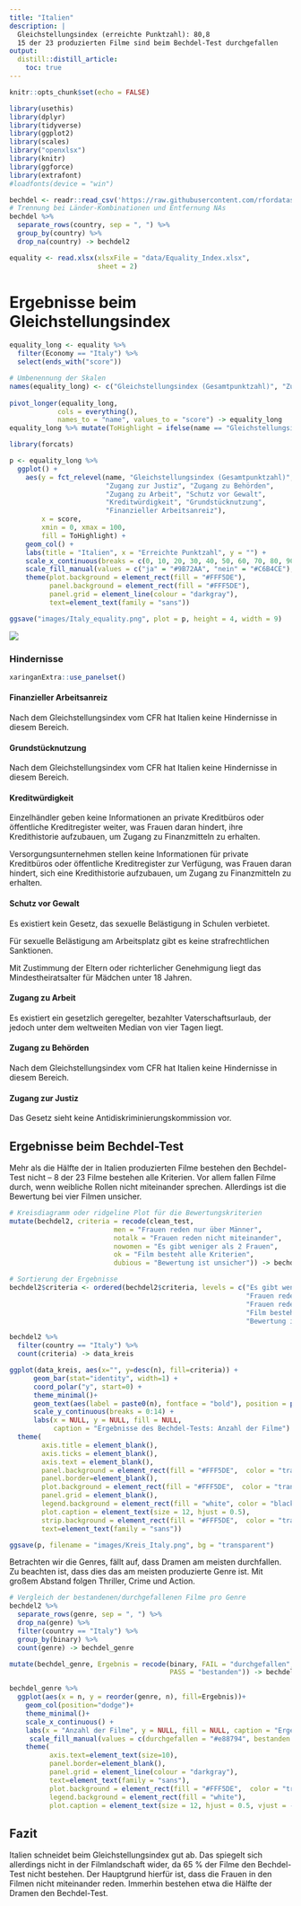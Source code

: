 ```yaml
---
title: "Italien"
description: |
  Gleichstellungsindex (erreichte Punktzahl): 80,8   
  15 der 23 produzierten Filme sind beim Bechdel-Test durchgefallen
output:
  distill::distill_article:
    toc: true
---
```


```r
knitr::opts_chunk$set(echo = FALSE)

library(usethis)
library(dplyr)
library(tidyverse)
library(ggplot2)
library(scales)
library("openxlsx")
library(knitr)
library(ggforce)
library(extrafont)
#loadfonts(device = "win")

bechdel <- readr::read_csv('https://raw.githubusercontent.com/rfordatascience/tidytuesday/master/data/2021/2021-03-09/movies.csv')
# Trennung bei Länder-Kombinationen und Entfernung NAs
bechdel %>%
  separate_rows(country, sep = ", ") %>%
  group_by(country) %>%
  drop_na(country) -> bechdel2

equality <- read.xlsx(xlsxFile = "data/Equality_Index.xlsx", 
                      sheet = 2)
```

# Ergebnisse beim Gleichstellungsindex
```r
equality_long <- equality %>%
  filter(Economy == "Italy") %>%
  select(ends_with("score"))

# Umbenennung der Skalen
names(equality_long) <- c("Gleichstellungsindex (Gesamtpunktzahl)", "Zugang zu Behörden", "Grundstücknutzung", "Zugang zur Justiz", "Finanzieller Arbeitsanreiz", "Kreditwürdigkeit", "Zugang zu Arbeit", "Schutz vor Gewalt")
  
pivot_longer(equality_long,
            cols = everything(),
            names_to = "name", values_to = "score") -> equality_long
equality_long %>% mutate(ToHighlight = ifelse(name == "Gleichstellungsindex (Gesamtpunktzahl)", "ja", "nein")) -> equality_long

library(forcats)

p <- equality_long %>%
  ggplot() +
    aes(y = fct_relevel(name, "Gleichstellungsindex (Gesamtpunktzahl)", 
                        "Zugang zur Justiz", "Zugang zu Behörden", 
                        "Zugang zu Arbeit", "Schutz vor Gewalt", 
                        "Kreditwürdigkeit", "Grundstücknutzung", 
                        "Finanzieller Arbeitsanreiz"), 
        x = score, 
        xmin = 0, xmax = 100,
        fill = ToHighlight) +
    geom_col() +
    labs(title = "Italien", x = "Erreichte Punktzahl", y = "") +
    scale_x_continuous(breaks = c(0, 10, 20, 30, 40, 50, 60, 70, 80, 90, 100)) +
    scale_fill_manual(values = c("ja" = "#9B72AA", "nein" = "#C6B4CE"), guide = "none") +
    theme(plot.background = element_rect(fill = "#FFF5DE"), 
          panel.background = element_rect(fill = "#FFF5DE"),
          panel.grid = element_line(colour = "darkgray"),
          text=element_text(family = "sans")) 

ggsave("images/Italy_equality.png", plot = p, height = 4, width = 9)
```

![](images/Italy_equality.png)



### Hindernisse 


```r
xaringanExtra::use_panelset()
```

:::l-body-outset

::::: {.panelset}

::: {.panel}

#### Finanzieller Arbeitsanreiz {.panel-name}

Nach dem Gleichstellungsindex vom CFR hat Italien keine Hindernisse in diesem Bereich.
:::

::: {.panel}

#### Grundstücknutzung {.panel-name}

Nach dem Gleichstellungsindex vom CFR hat Italien keine Hindernisse in diesem Bereich.
:::

::: {.panel}

#### Kreditwürdigkeit {.panel-name}
Einzelhändler geben keine Informationen an private Kreditbüros oder öffentliche Kreditregister weiter, was Frauen daran hindert, ihre Kredithistorie aufzubauen, um Zugang zu Finanzmitteln zu erhalten.

Versorgungsunternehmen stellen keine Informationen für private Kreditbüros oder öffentliche Kreditregister zur Verfügung, was Frauen daran hindert, sich eine Kredithistorie aufzubauen, um Zugang zu Finanzmitteln zu erhalten.
:::

::: {.panel}

#### Schutz vor Gewalt {.panel-name}
Es existiert kein Gesetz, das sexuelle Belästigung in Schulen verbietet.

Für sexuelle Belästigung am Arbeitsplatz gibt es keine strafrechtlichen Sanktionen.

Mit Zustimmung der Eltern oder richterlicher Genehmigung liegt das Mindestheiratsalter für Mädchen unter 18 Jahren.

:::

::: {.panel}

#### Zugang zu Arbeit {.panel-name}
Es existiert ein gesetzlich geregelter, bezahlter Vaterschaftsurlaub, der jedoch unter dem weltweiten Median von vier Tagen liegt.
:::

::: {.panel}

#### Zugang zu Behörden {.panel-name}

Nach dem Gleichstellungsindex vom CFR hat Italien keine Hindernisse in diesem Bereich.
:::

::: {.panel}

#### Zugang zur Justiz {.panel-name}
Das Gesetz sieht keine Antidiskriminierungskommission vor.
:::

:::::

:::


## Ergebnisse beim Bechdel-Test
Mehr als die Hälfte der in Italien produzierten Filme bestehen den Bechdel-Test nicht – 8 der 23 Filme bestehen alle Kriterien. Vor allem fallen Filme durch, wenn weibliche Rollen nicht miteinander sprechen. Allerdings ist die Bewertung bei vier Filmen unsicher.
```r
# Kreisdiagramm oder ridgeline Plot für die Bewertungskriterien
mutate(bechdel2, criteria = recode(clean_test, 
                          men = "Frauen reden nur über Männer", 
                          notalk = "Frauen reden nicht miteinander", 
                          nowomen = "Es gibt weniger als 2 Frauen", 
                          ok = "Film besteht alle Kriterien",
                          dubious = "Bewertung ist unsicher")) -> bechdel2

# Sortierung der Ergebnisse
bechdel2$criteria <- ordered(bechdel2$criteria, levels = c("Es gibt weniger als 2 Frauen",
                                                           "Frauen reden nicht miteinander",
                                                           "Frauen reden nur über Männer",
                                                           "Film besteht alle Kriterien",
                                                           "Bewertung ist unsicher"))

bechdel2 %>%
  filter(country == "Italy") %>% 
  count(criteria) -> data_kreis

ggplot(data_kreis, aes(x="", y=desc(n), fill=criteria)) +
      geom_bar(stat="identity", width=1) +
      coord_polar("y", start=0) +
      theme_minimal()+
      geom_text(aes(label = paste0(n), fontface = "bold"), position = position_stack(vjust = 0.5), color = "white") +
      scale_y_continuous(breaks = 0:14) +
      labs(x = NULL, y = NULL, fill = NULL,
           caption = "Ergebnisse des Bechdel-Tests: Anzahl der Filme") +
  theme(
        axis.title = element_blank(), 
        axis.ticks = element_blank(), 
        axis.text = element_blank(),
        panel.background = element_rect(fill = "#FFF5DE",  color = "transparent"),
        panel.border=element_blank(),
        plot.background = element_rect(fill = "#FFF5DE",  color = "transparent"), 
        panel.grid = element_blank(),
        legend.background = element_rect(fill = "white", color = "black"),
        plot.caption = element_text(size = 12, hjust = 0.5),
        strip.background = element_rect(fill = "#FFF5DE",  color = "transparent"),
        text=element_text(family = "sans"))

ggsave(p, filename = "images/Kreis_Italy.png", bg = "transparent")
```

Betrachten wir die Genres, fällt auf, dass Dramen am meisten durchfallen. Zu beachten ist, dass dies das am meisten produzierte Genre ist. Mit großem Abstand folgen Thriller, Crime und Action. 

```r
# Vergleich der bestandenen/durchgefallenen Filme pro Genre
bechdel2 %>%
  separate_rows(genre, sep = ", ") %>%
  drop_na(genre) %>%
  filter(country == "Italy") %>%
  group_by(binary) %>%
  count(genre) -> bechdel_genre

mutate(bechdel_genre, Ergebnis = recode(binary, FAIL = "durchgefallen",
                                        PASS = "bestanden")) -> bechdel_genre

bechdel_genre %>%
  ggplot(aes(x = n, y = reorder(genre, n), fill=Ergebnis))+
    geom_col(position="dodge")+
    theme_minimal()+
    scale_x_continuous() +
    labs(x = "Anzahl der Filme", y = NULL, fill = NULL, caption = "Ergebnisse des Bechdel-Tests nach Genre") +
     scale_fill_manual(values = c(durchgefallen = "#e88794", bestanden = "#6488e8")) +
    theme(
          axis.text=element_text(size=10),    
          panel.border=element_blank(),
          panel.grid = element_line(colour = "darkgray"),
          text=element_text(family = "sans"),
          plot.background = element_rect(fill = "#FFF5DE",  color = "transparent"), 
          legend.background = element_rect(fill = "white"),
          plot.caption = element_text(size = 12, hjust = 0.5, vjust = -1))


```
## Fazit
Italien schneidet beim Gleichstellungsindex gut ab. Das spiegelt sich allerdings nicht in der Filmlandschaft wider, da 65 % der Filme den Bechdel-Test nicht bestehen. Der Hauptgrund hierfür ist, dass die Frauen in den Filmen nicht miteinander reden. Immerhin bestehen etwa die Hälfte der Dramen den Bechdel-Test. 
